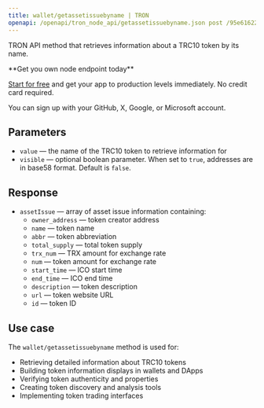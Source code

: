 ```yaml
---
title: wallet/getassetissuebyname | TRON
openapi: /openapi/tron_node_api/getassetissuebyname.json post /95e61622bf6a8af293978377718e3b77/wallet/getassetissuebyname
---
```


TRON API method that retrieves information about a TRC10 token by its name.

<Check>
**Get you own node endpoint today**

[Start for free](https://console.chainstack.com/) and get your app to production levels immediately. No credit card required.

You can sign up with your GitHub, X, Google, or Microsoft account.
</Check>


## Parameters

* `value` — the name of the TRC10 token to retrieve information for
* `visible` — optional boolean parameter. When set to `true`, addresses are in base58 format. Default is `false`.

## Response

* `assetIssue` — array of asset issue information containing:
  * `owner_address` — token creator address
  * `name` — token name
  * `abbr` — token abbreviation
  * `total_supply` — total token supply
  * `trx_num` — TRX amount for exchange rate
  * `num` — token amount for exchange rate
  * `start_time` — ICO start time
  * `end_time` — ICO end time
  * `description` — token description
  * `url` — token website URL
  * `id` — token ID

## Use case

The `wallet/getassetissuebyname` method is used for:

* Retrieving detailed information about TRC10 tokens
* Building token information displays in wallets and DApps
* Verifying token authenticity and properties
* Creating token discovery and analysis tools
* Implementing token trading interfaces